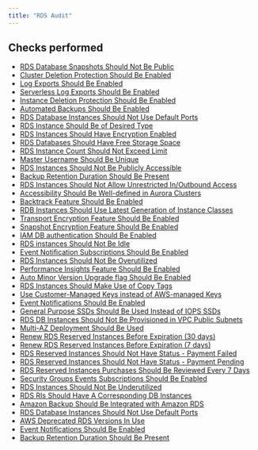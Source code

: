 ```yaml
---
title: "RDS Audit"
---
```


## Checks performed

- [RDS Database Snapshots Should Not Be Public](rdsmonitoring/rules/rds_public_snapshots)
- [Cluster Deletion Protection Should Be Enabled](rdsmonitoring/rules/cluster_deletion_protection)
- [Log Exports Should Be Enabled](rdsmonitoring/rules/rds_log_exports)
- [Serverless Log Exports Should Be Enabled](rdsmonitoring/rules/serverless_log_exports)
- [Instance Deletion Protection Should Be Enabled](rdsmonitoring/rules/rds_instance_deletion_protection)
- [Automated Backups Should Be Enabled](rdsmonitoring/rules/rds_automated_backups_enabled)
- [RDS Database Instances Should Not Use Default Ports](rdsmonitoring/rules/rds_default_port)
- [RDS Instance Should Be of Desired Type](rdsmonitoring/rules/rds_desired_instance_type)
- [RDS Instances Should Have Encryption Enabled](rdsmonitoring/rules/rds_encryption_enabled)
- [RDS Databases Should Have Free Storage Space](rdsmonitoring/rules/rds_free_storage_space)
- [RDS Instance Count Should Not Exceed Limit](rdsmonitoring/rules/rds_instance_counts)
- [Master Username Should Be Unique](rdsmonitoring/rules/rds_user_name)
- [RDS Instances Should Not Be Publicly Accessible](rdsmonitoring/rules/rds_publicly_accessible)
- [Backup Retention Duration Should Be Present](rdsmonitoring/rules/rds_retention_days)
- [RDS Instances Should Not Allow Unrestricted In/Outbound Access](rdsmonitoring/rules/rds_db_security_group)
- [Accessibility Should Be Well-defined in Aurora Clusters](rdsmonitoring/rules/rds_aurora_db_instance_accessibility)
- [Backtrack Feature Should Be Enabled](rdsmonitoring/rules/rds_backtrack)
- [RDB Instances Should Use Latest Generation of Instance Classes](rdsmonitoring/rules/rds_db_instance_generation)
- [Transport Encryption Feature Should Be Enabled](rdsmonitoring/rules/rds_transport_encryption)
- [Snapshot Encryption Feature Should Be Enabled](rdsmonitoring/rules/rds_snapshot_encryption)
- [IAM DB authentication Should Be Enabled](rdsmonitoring/rules/rds_iam_db_authentication)
- [RDS instances Should Not Be Idle](rdsmonitoring/rules/rds_idle_instance)
- [Event Notification Subscriptions Should Be Enabled](rdsmonitoring/rules/rds_instance_level_events_subscriptions)
- [RDS Instances Should Not Be Overutilized](rdsmonitoring/rules/rds_overutilized_instances)
- [Performance Insights Feature Should Be Enabled](rdsmonitoring/rules/rds_performance_insights)
- [Auto Minor Version Upgrade flag Should Be Enabled](rdsmonitoring/rules/rds_auto_minor_version_upgrade)
- [RDS Instances Should Make Use of Copy Tags](rdsmonitoring/rules/rds_copy_tags_to_snapshots)
- [Use Customer-Managed Keys instead of AWS-managed Keys](rdsmonitoring/rules/rds_encrypted_with_kms_cmks)
- [Event Notifications Should Be Enabled](rdsmonitoring/rules/rds_event_notifications)
- [General Purpose SSDs Should Be Used Instead of IOPS SSDs](rdsmonitoring/rules/rds_general_purpose_ssd)
- [RDS DB Instances Should Not Be Provisioned in VPC Public Subnets](rdsmonitoring/rules/rds_instance_not_in_public_subnet)
- [Multi-AZ Deployment Should Be Used](rdsmonitoring/rules/rds_multi_az)
- [Renew RDS Reserved Instances Before Expiration (30 days)](rdsmonitoring/rules/rds_lease_expiration_30_days)
- [Renew RDS Reserved Instances Before Expiration (7 days)](rdsmonitoring/rules/rds_lease_expiration_7_days)
- [RDS Reserved Instances Should Not Have Status - Payment Failed](rdsmonitoring/rules/rds_reserved_instance_payment_failed)
- [RDS Reserved Instances Should Not Have Status - Payment Pending](rdsmonitoring/rules/rds_reserved_instance_payment_pending)
- [RDS Reserved Instances Purchases Should Be Reviewed Every 7 Days](rdsmonitoring/rules/rds_reserved_instance_recent_purchases)
- [Security Groups Events Subscriptions Should Be Enabled](rdsmonitoring/rules/rds_security_groups_events_subscriptions)
- [RDS Instances Should Not Be Underutilized](rdsmonitoring/rules/rds_underutilized_instance)
- [RDS RIs Should Have A Corresponding DB Instances](rdsmonitoring/rules/rds_unused_reserved_instances)
- [Amazon Backup Should Be Integrated with Amazon RDS](rdsmonitoring/rules/rds_amazon_backup_integrated)
- [RDS Database Instances Should Not Use Default Ports](rdsmonitoring/rules/rds_default_ports)
- [AWS Deprecated RDS Versions In Use](rdsmonitoring/rules/rds_deprecated_versions_in_use)
- [Event Notifications Should Be Enabled](rdsmonitoring/rules/rds_event_notification_enabled)
- [Backup Retention Duration Should Be Present](rdsmonitoring/rules/rds_backup_retention_days) 